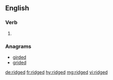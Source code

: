 ==English==

===Verb===
{{head|en}}

# {{en-past of|ridge}}

===Anagrams===
* [[girded#English|girded]]
* [[grided#English|grided]]

[[de:ridged]]
[[fr:ridged]]
[[hy:ridged]]
[[mg:ridged]]
[[vi:ridged]]